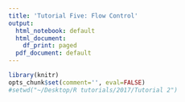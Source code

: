 ```yaml
---
title: 'Tutorial Five: Flow Control'
output:
  html_notebook: default
  html_document:
    df_print: paged
  pdf_document: default
---
```


```r
library(knitr)
opts_chunk$set(comment='', eval=FALSE)
#setwd("~/Desktop/R tutorials/2017/Tutorial 2")
```
